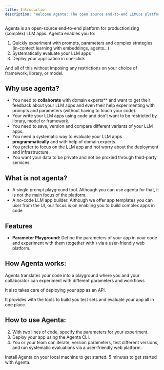 ```yaml
---
title: Introduction
description: 'Welcome Agenta: The open source end-to-end LLMOps platform.'
---
```


Agenta is an open-source end-to-end platform for productionizing (complex) LLM apps. Agenta enables you to:
1. Quickly experiment with prompts, parameters and complex strategies (in-context learning with embeddings, agents...) 
2. Systematically evaluate your LLM apps
3. Deploy your application in one-click

And all of this without imposing any restrictions on your choice of framework, library, or model.

## Why use agenta?
- You need to **collaborate** with domain experts** and want to get their feedback about your LLM apps and even their help experimenting with prompts and parameters (without having to touch your code).
- Your write your LLM apps using code and don't want to be restricted by library, model or framework. 
- You need to save, version and compare different variants of your LLM apps.
- You need a systematic way to evaluate your LLM apps **programmatically**  and with help of domain experts.
- You prefer to focus on the LLM app and not worry about the deployment and infrastructure.
- You want your data to be private and not be proxied through third-party services.

## What is not agenta?
- A single prompt playground tool. Although you can use agenta for that, it is not the main focus of the platform.
- A no-code LLM app builder. Although we offer app templates you can user from the UI, our focus is on enabling you to build complex apps in code

## Features
- **Parameter Playground:** Define the parameters of your app in your code and experiment with them (together with ) via a user-friendly web platform.

## How Agenta works:
Agenta translates your code into a playground where you and your collaborator can experiment with different parameters and workflows

It also takes care of deploying your app as an API.

It provides with the tools to build you test sets and evaluate your app all in one place.

## How to use Agenta:

2. With two lines of code, specify the parameters for your experiment.
3. Deploy your app using the Agenta CLI.
4. You or your team can iterate, version parameters, test different versions, and run systematic evaluations via a user-friendly web platform.



<CardGroup cols={2}>
  <Card
    title="Installation"
    icon="screwdriver-wrench"
    href="installation"
  >
    Install Agenta on your local machine to get started.
  </Card>
  <Card
    title="Getting Started"
    icon="stars"
    href="getting-started"
  >
    5 minutes to get started with Agenta.
  </Card>
</CardGroup>
